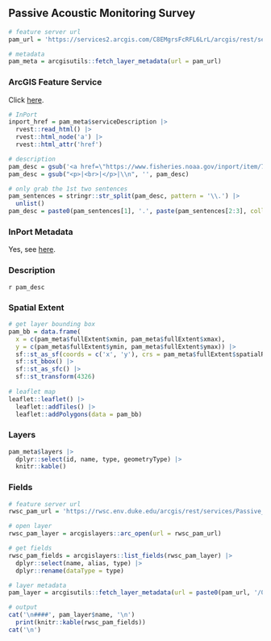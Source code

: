 ## Passive Acoustic Monitoring Survey

```r
# feature server url
pam_url = 'https://services2.arcgis.com/C8EMgrsFcRFL6LrL/arcgis/rest/services/Passive_Acoustic_Monitoring_Survey/FeatureServer'

# metadata
pam_meta = arcgisutils::fetch_layer_metadata(url = pam_url)
```

### ArcGIS Feature Service

Click [here](`r pam_url`).

```r
# InPort
inport_href = pam_meta$serviceDescription |>
  rvest::read_html() |>
  rvest::html_node('a') |>
  rvest::html_attr('href')

# description
pam_desc = gsub('<a href=\"https://www.fisheries.noaa.gov/inport/item/76232\">Passive Acoustic Monitoring InPort Metadata</a><br>', '', pam_meta$serviceDescription)
pam_desc = gsub("<p>|<br>|</p>|\\n", '', pam_desc)

# only grab the 1st two sentences
pam_sentences = stringr::str_split(pam_desc, pattern = '\\.') |>
  unlist()
pam_desc = paste0(pam_sentences[1], '.', paste(pam_sentences[2:3], collapse = '.'), '.')
```

### InPort Metadata

Yes, see [here](`r inport_href`).

### Description

`r pam_desc`

### Spatial Extent

```r
# get layer bounding box
pam_bb = data.frame(
  x = c(pam_meta$fullExtent$xmin, pam_meta$fullExtent$xmax), 
  y = c(pam_meta$fullExtent$ymin, pam_meta$fullExtent$ymax)) |>
  sf::st_as_sf(coords = c('x', 'y'), crs = pam_meta$fullExtent$spatialReference$latestWkid) |>
  sf::st_bbox() |>
  sf::st_as_sfc() |>
  sf::st_transform(4326)
  
# leaflet map
leaflet::leaflet() |>
  leaflet::addTiles() |>
  leaflet::addPolygons(data = pam_bb)
```

### Layers

```r
pam_meta$layers |>
  dplyr::select(id, name, type, geometryType) |>
  knitr::kable()
```

### Fields

```r
# feature server url
rwsc_pam_url = 'https://rwsc.env.duke.edu/arcgis/rest/services/Passive_Acoustic_Monitoring/MapServer/1'

# open layer
rwsc_pam_layer = arcgislayers::arc_open(url = rwsc_pam_url)

# get fields
rwsc_pam_fields = arcgislayers::list_fields(rwsc_pam_layer) |>
  dplyr::select(name, alias, type) |>
  dplyr::rename(dataType = type)

# layer metadata
pam_layer = arcgisutils::fetch_layer_metadata(url = paste0(pam_url, '/0'))

# output
cat('\n####', pam_layer$name, '\n')
  print(knitr::kable(rwsc_pam_fields))
cat('\n')
```
